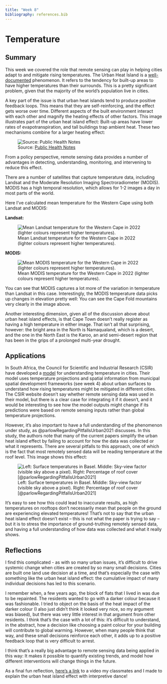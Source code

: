```yaml
---
title: "Week 8"
bibliography: references.bib
---
```


# Temperature

## Summary

This week we covered the role that remote sensing can play in helping cities adapt to and mitigate rising temperatures. The Urban Heat Island is a [well-documented](https://www.epa.gov/green-infrastructure/reduce-urban-heat-island-effect#:~:text=%22Urban%20heat%20islands%22%20occur%20when,heat%2Drelated%20illness%20and%20mortality.) phenomenon. It refers to the tendency for built-up areas to have higher temperatures than their surrounds. This is a pretty significant problem, given that the majority of the world's population live in cities.

A key part of the issue is that urban heat islands tend to produce positive feedback loops. This means that they are self-reinforcing, and the effect gets worse over time. Different aspects of the built environment interact with each other and magnify the heating effects of other factors. This image illustrates part of the urban heat island effect: Built-up areas have lower rates of evapotranspiration, and tall buildings trap ambient heat. These two mechanisms combine for a larger heating effect:

![Source: [Public Health Notes](https://www.publichealthnotes.com/urban-heat-island-effects-mitigation-measures/)](images/Featured-image.gif)

From a policy perspective, remote sensing data provides a number of advantages in detecting, understanding, monitoring, and intervening to reduce this effect.

There are a number of satellites that capture temperature data, including Landsat and the Moderate Resolution Imaging Spectroradiometer (MODIS). MODIS has a high temporal resolution, which allows for 1-2 images a day in most parts of the world.

Here I've calculated mean temperature for the Western Cape using both Landsat and MODIS:

**Landsat:**

![Mean Landsat temperature for the Western Cape in 2022 (lighter colours represent higher temperatures).](images/LANDSAT%20TEMP.jpg)

**MODIS:**

![Mean MODIS temperature for the Western Cape in 2022 (lighter colours represent higher temperatures).](images/MODIS%20TEMP.jpg)

You can see that MODIS captures a lot more of the variation in temperature than Landsat in this case. Interestingly, the MODIS temperature data picks up changes in elevation pretty well: You can see the Cape Fold mountains very clearly in the image above.

Another interesting dimension, given all of the discussion above about urban heat island effects, is that Cape Town doesn't really register as having a high temperature in either image. That isn't all that surprising, however: the bright area in the North is Namaqualand, which is a desert, and the one in the North East is the Karoo, an arid semi-desert region that has been in the grips of a prolonged multi-year drought.

## Applications

In South Africa, the Council for Scientific and Industrial Research (CSIR) have developed a [model](https://www.csir.co.za/planning-cities-better-manage-rising-temperatures#:~:text=Researchers%20have%20found%20that%20South,surfaces%2C%20used%20in%20urban%20spaces) for understanding temperature in cities. Their model uses temperature projections and spatial information from municipal spatial development frameworks (see week 4) about urban surfaces to understand how rising temperatures might be mitigated in different cities. The CSIR website doesn't say whether remote sensing data was used in their model, but there is a clear case for integrating it if it doesn't, and it would be interesting to see how the model outputs might change if its predictions were based on remote sensing inputs rather than global temperature projections.

However, it's also important to have a full understanding of the phenomenon under study, as @parlowRegardingPitfallsUrban2021 discusses. In this study, the authors note that many of the current papers simplify the urban heat island effect by failing to account for how the data was collected or what it represents. There are several pitfalls to this approach, one of which is the fact that most remotely sensed data will be reading temperature at the roof level. This image shows this effect:

![Left: Surface temperatures in Basel. Middle: Sky-view factor (visible sky above a pixel). Right: Percentage of roof cover [@parlowRegardingPitfallsUrban2021]](images/remotesensing-13-03598-g005.png)

It's easy to see how this could lead to inaccurate results, as high temperatures on rooftops don't necessarily mean that people on the ground are experiencing elevated temperatures! That's not to say that the urban heat island effect doesn't exist -- this is not what the paper is trying to say -- but it is to stress the importance of ground-truthing remotely sensed data, and having a full understanding of how data was collected and what it really shows.

## Reflections

I find this complicated - as with so many urban issues, it's difficult to drive systemic change when cities are created by so many small decisions. Cities are built one land use decision at a time, and that's especially the case with something like the urban heat island effect: the cumulative impact of many individual decisions has led to this scenario.

I remember when, a few years ago, the block of flats that I lived in was due to be repainted. The residents wanted to go with a darker colour because it was fashionable. I tried to object on the basis of the heat impact of the darker colour (I also just didn't think it looked very nice, so my argument was biased), but there was very little interest in that argument from other residents. I think that's the case with a lot of this: it's difficult to understand, in the abstract, how a decision like choosing a paint colour for your building will contribute to global warming. However, when many people think that way, and these small decisions reinforce each other, it adds up to a positive feedback loop that is very difficult to arrest.

I think that's a really big advantage to remote sensing data being applied in this way: It makes it possible to quantify existing trends, and model how different interventions will change things in the future.

As a final fun reflection, [here's a link](https://grand-tuck-757.notion.site/Urban-Heat-Island-Interpretive-Dance-5a97bd9ac958489188ab689db54e59a8) to a video my classmates and I made to explain the urban heat island effect with interpretive dance!
